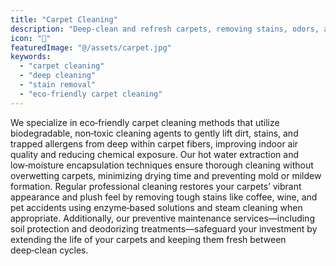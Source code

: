 ```yaml
---
title: "Carpet Cleaning"
description: "Deep-clean and refresh carpets, removing stains, odors, and germs with eco-friendly products."
icon: "🧹"
featuredImage: "@/assets/carpet.jpg"
keywords:
  - "carpet cleaning"
  - "deep cleaning"
  - "stain removal"
  - "eco-friendly carpet cleaning"
---
```

We specialize in eco‑friendly carpet cleaning methods that utilize biodegradable, non‑toxic cleaning agents to gently lift dirt, stains, and trapped allergens from deep within carpet fibers, improving indoor air quality and reducing chemical exposure. Our hot water extraction and low‑moisture encapsulation techniques ensure thorough cleaning without overwetting carpets, minimizing drying time and preventing mold or mildew formation. Regular professional cleaning restores your carpets’ vibrant appearance and plush feel by removing tough stains like coffee, wine, and pet accidents using enzyme‑based solutions and steam cleaning when appropriate. Additionally, our preventive maintenance services—including soil protection and deodorizing treatments—safeguard your investment by extending the life of your carpets and keeping them fresh between deep‑clean cycles.
